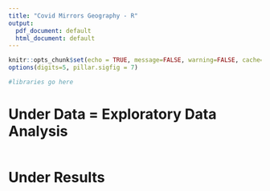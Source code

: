 ```yaml
---
title: "Covid Mirrors Geography - R"
output:
  pdf_document: default
  html_document: default
---
```


```r
knitr::opts_chunk$set(echo = TRUE, message=FALSE, warning=FALSE, cache=TRUE, fig.align = "center")
options(digits=5, pillar.sigfig = 7)

#libraries go here
```

# Under Data = Exploratory Data Analysis

```r



```

# Under Results

